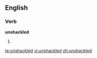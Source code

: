 ==English==

===Verb===
'''unshackled'''

# {{past of|[[unshackle]]}}

[[te:unshackled]]
[[vi:unshackled]]
[[zh:unshackled]]
